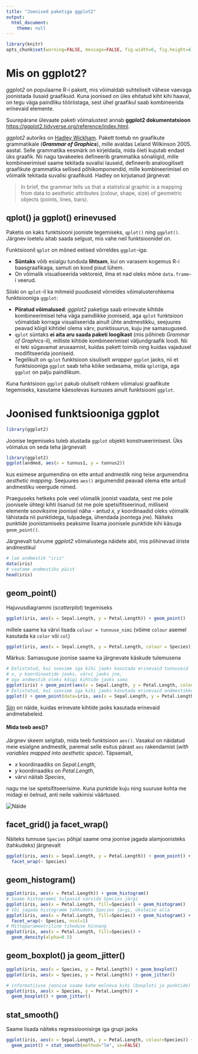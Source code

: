 ```yaml
---
title: "Joonised paketiga ggplot2"
output: 
  html_document:
    theme: null
---
```


```r
library(knitr)
opts_chunk$set(warning=FALSE, message=FALSE, fig.width=6, fig.height=4)
```

# Mis on ggplot2?

*ggplot2* on populaarne R-i pakett, mis võimaldab suhteliselt vähese vaevaga joonistada ilusaid graafikuid. Kuna joonised on üles ehitatud kiht kihi haaval, on tegu väga paindliku tööriistaga, sest ühel graafikul saab kombineerida erinevaid elemente. 

Suurepärane ülevaate paketi võimalustest annab **ggplot2 dokumentatsioon** <https://ggplot2.tidyverse.org/reference/index.html>. 

*ggplot2* autoriks on [Hadley Wickham](http://had.co.nz/). Pakett toetub nn graafikute grammatikale (***Grammar of Graphics***), mille avaldas Leland Wilkinson 2005. aastal. Selle grammatika eesmärk on kirjeldada, mida õieti kujutab endast üks graafik. Nii nagu tavakeeles defineerib grammatika sõnaliigid, mille kombineerimisel saame tekitada suvalisi lauseid, defineerib analoogiliselt graafikute grammatika sellised põhikomponendid, mille kombineerimisel on võimalik tekitada suvalisi graafikuid. Hadley on kirjutanud järgnevat:

> In brief, the grammar tells us that a statistical graphic is a mapping from data to aesthetic attributes (colour, shape, size) of geometric objects (points, lines, bars).

## qplot() ja ggplot() erinevused

Paketis on kaks funktsiooni jooniste tegemiseks, `qplot()` ning `ggplot()`. Järgnev loetelu aitab saada selgust, mis vahe neil funktsioonidel on. 

Funktsioonil `qplot` on mõned eelised võrreldes `ggplot`-iga:

* **Süntaks** võib esialgu tunduda **lihtsam**, kui on varasem kogemus R-i baasgraafikaga, samuti on kood pisut lühem.  
* On võimalik visualiseerida vektoreid, ilma et nad oleks mõne `data.frame`-i veerud. 

Siiski on `qplot`-il ka mitmeid puuduseid võrreldes võimalusterohkema funktsiooniga `ggplot`:

* **Piiratud võimalused**: *ggplot2* paketiga saab erinevate kihtide kombineerimisel teha väga paindlikke jooniseid, aga `qplot` funktsioon võimaldab korraga visualiseerida ainult ühte andmestikku, seejuures peavad kõigil kihtidel olema värv, punktisuurus, kuju jne samasugused. 
* `qplot` süntaks **ei aita aru saada paketi loogikast** (mis põhineb *Grammar of Graphics*-il), milliste kihtide kombineerimisel väljundgraafik loodi. Nii ei teki sügavamat arusaamist, kuidas pakett toimib ning kuidas vajadusel modifitseerida jooniseid. 
* Tegelikult on `qplot` funktsioon sisuliselt *wrapper* `ggplot` jaoks, nii et funktsiooniga `ggplot` saab teha kõike sedasama, mida `qplot`iga, aga `ggplot` on palju paindlikum. 

Kuna funktsioon `ggplot` pakub oluliselt rohkem võimalusi graafikute tegemiseks, kasutame käesolevas kursuses ainult funktsiooni `ggplot`. 


# Joonised funktsiooniga ggplot

```r
library(ggplot2)
```

Joonise tegemiseks tuleb alustada `ggplot` objekti konstrueerimisest. Üks võimalus on seda teha järgnevalt

```r
library(ggplot2)
ggplot(andmed, aes(x = tunnus1, y = tunnus2))
```

kus esimese argumendina on ette antud andmestik ning teise argumendina *aesthetic mapping*. Seejuures `aes()` argumendid peavad olema ette antud andmestiku veergude nimed.

Praeguseks hetkeks pole veel võimalik joonist vaadata, sest me pole joonisele ühtegi kihti lisanud (st me pole spetsifitseerinud, milliseid elemente sooviksime joonisel näha - antud *x, y* koordinaadid oleks võimalik tähistada nii punktidega, tulpadega, ühendada joontega jne). Näiteks punktide joonistamiseks peaksime lisama joonisele punktide kihi käsuga `geom_point()`.

Järgnevalt tutvume *ggplot2* võimalustega näidete abil, mis põhinevad iiriste andmestikul

```r
# lae andmestik "iris"
data(iris)
# vaatame andmestiku päist
head(iris)
```


## geom_point()

Hajuvusdiagrammi (*scatterplot*) tegemiseks

```r
ggplot(iris, aes(x = Sepal.Length, y = Petal.Length)) + geom_point()
```

millele saame ka värvi lisada `colour = tunnuse_nimi` (võime `colour` asemel kasutada ka `color` või `col`)


```r
ggplot(iris, aes(x = Sepal.Length, y = Petal.Length, colour = Species)) + geom_point()
```

Märkus: Samasuguse joonise saame ka järgnevate käskude tulemusena
```r
# Eelistatud, kui soovime iga kihi jaoks kasutada erinevaid tunnuseid 
# x, y koordinaatide jaoks, värvi jaoks jne, 
# aga andmestik oleks kõigi kihtide jaoks sama
ggplot(iris) + geom_point(aes(x = Sepal.Length, y = Petal.Length, colour = Species))
# Eelistatud, kui soovime iga kihi jaoks kasutada erinevaid andmestikke
ggplot() + geom_point(data=iris, aes(x = Sepal.Length, y = Petal.Length, colour = Species))

```

[Siin](https://ggplot2.tidyverse.org/reference/ggplot.html) on näide, kuidas erinevate kihtide jaoks kasutada erinevaid andmetabeleid.

#### Mida teeb aes()?

Järgnev skeem selgitab, mida teeb funktsioon `aes()`. Vasakul on näidatud meie esialgne andmestik, paremal selle esitus pärast `aes` rakendamist (*with variables mapped into aesthetic space*). Täpsemalt, 

* *x* koordinaadiks on *Sepal.Length*, 
* *y* koordinaadiks on *Petal.Length*,
* värvi näitab *Species*,

nagu me ise spetsifitseerisime. Kuna punktide kuju ning suuruse kohta me midagi ei öelnud, anti neile vaikimisi väärtused. 

![](aes_example.jpg "Näide")

## facet_grid() ja facet_wrap()

Näiteks tunnuse `Species` põhjal saame oma joonise jagada alamjoonisteks (tahkudeks) järgnevalt

```r
ggplot(iris, aes(x = Sepal.Length, y = Petal.Length)) + geom_point() + 
  facet_wrap(~ Species)
```

## geom_histogram()

```r
ggplot(iris, aes(x = Petal.Length)) + geom_histogram()
# Saame histogrammi tulpasid värvida Species järgi
ggplot(iris, aes(x = Petal.Length, fill=Species)) + geom_histogram()
# Või jagada histogramm tahkudeks Species järgi, üksteise alla
ggplot(iris, aes(x = Petal.Length, fill=Species)) + geom_histogram() + 
  facet_wrap(~ Species, ncol=1)
# Mitteparameetriline tiheduse hinnang
ggplot(iris, aes(x = Petal.Length, fill=Species)) + 
  geom_density(alpha=0.5)
```

## geom_boxplot() ja geom_jitter()

```r
ggplot(iris, aes(x = Species, y = Petal.Length)) + geom_boxplot()
ggplot(iris, aes(x = Species, y = Petal.Length)) + geom_jitter()
```

```r
# informatiivse joonise saame kahe eelneva kihi (boxploti ja punktide) kombineerimisel
ggplot(iris, aes(x = Species, y = Petal.Length)) + 
  geom_boxplot() + geom_jitter()
```


## stat_smooth()

Saame lisada näiteks regressioonisirge iga grupi jaoks

```r
ggplot(iris, aes(x = Sepal.Length, y = Petal.Length, colour=Species)) + 
  geom_point() + stat_smooth(method="lm", se=FALSE)
```

